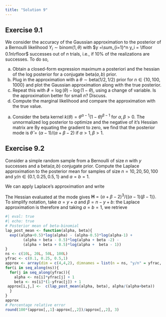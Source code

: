 ```yaml
---
title: "Solution 9"
---
```




## Exercise 9.1

We consider the accuracy of the Gaussian approximation to the posterior of a Bernoulli likelihood $Y_i \sim \mathsf{binom}(1, \theta)$ with $y =\sum_{i=1}^n y_i = \lfloor 0.1n\rfloor$ successes out of $n$ trials, i.e., if 10% of the realizations are successes. To do so,


a. Obtain a closed-form expression maximum a posteriori and the hessian of the log posterior for a conjugate $\mathsf{beta}(a,b)$ prior.
b. Plug in the approximation with a $\theta \sim \mathsf{beta}(1/2, 1/2)$ prior for $n\in\{10, 100, 1000\}$ and plot the Gaussian approximation along with the true posterior.
c. Repeat this with $\vartheta = \log(\theta) - \log(1-\theta)$, using a change of variable. Is the approximation better for small $n$? Discuss.
d. Compute the marginal likelihood and compare the approximation with the true value.

:::{.solution}

a. Consider the beta kernel $k(\theta) = \theta^{\alpha-1}(1-\theta)^{\beta-1}$ for $\alpha, \beta>0.$ 
The unnormalized log posterior to optimize and the negative of it's Hessian matrix are
\begin{align*}
\log k(\theta) &\propto (\alpha-1)\log \theta + (\beta-1) \log (1-\theta),\\
\frac{\partial \log k(\theta)}{\partial \theta} &\propto \frac{\alpha-1}{\theta} - \frac{\beta-1}{1-\theta},\\
-\frac{\partial^2 \log k(\theta)}{\partial \theta^2} &= \frac{\alpha-1}{\theta^2} + \frac{\beta-1}{(1-\theta)^2}.
\end{align*}
By equating the gradient to zero, we find that the posterior mode is $\widehat{\theta} = (\alpha-1)/(\alpha+\beta-2)$ if $\alpha>1, \beta>1.$ 

:::
## Exercise 9.2

Consider a simple random sample from a Bernoulli of size $n$ with $y$ successes and a $\mathsf{beta}(a, b)$ conjugate prior. Compute the Laplace approximation to the posterior mean for samples of size $n=10, 20, 50, 100$ and $y/n \in \{0.1, 0.25, 0.5,1\}$ and $a=b=1.$


:::{.solution}

<!--Example 8.3 of Bove and Held (2020) -->
We can apply Laplace's approximation and write
\begin{align*}
 \mathsf{E}_{{\Theta} \mid {Y}}(\theta) &=  \frac{\int g({\theta}) p({y} \mid {\theta}) p( {\theta}) \mathrm{d} {\theta}}{\int p({y} \mid {\theta})p({\theta}) \mathrm{d} {\theta}}
\end{align*}

The Hessian evaluated at the mode gives $\mathbf{H}=(\alpha+\beta-2)^3/\{(\alpha-1)(\beta-1)\}.$ To simplify notation, take $\alpha = y+a$ and $\beta = n-y+b$: the Laplace approximation is therefore
\begin{align*}
 \widehat{\mathsf{E}}_{{\Theta} \mid {Y}}(\theta)&= \left( \frac{(\alpha + \beta-2)^{3}}{(\alpha-1)(\beta-1)}\frac{\alpha(\beta-1)}{(\alpha + \beta-1)^{3}}\right)^{1/2} \widehat{\theta}_g \left( \frac{\widehat{\theta}_g}{\widehat{\theta}_{\mathrm{MAP}}}\right)^{\alpha-1} \left( \frac{1-\widehat{\theta}_g}{1-\widehat{\theta}_{\mathrm{MAP}}}\right)^{\beta-1} 
 \\& =
\frac{\alpha^{\alpha+1/2}}{(\alpha-1)^{\alpha-1/2}}\frac{(\alpha + \beta-2)^{\alpha + \beta-1/2}}{(\alpha + \beta-1)^{\alpha + \beta+1/2}}
 \end{align*}
and taking $a=b=1$, we retrieve
\begin{align*}
\widehat{\mathsf{E}}_{{\Theta} \mid {Y}}(\theta)  = \frac{(y+1)^{y+3/2}n^{n+3/2}}{(y+1/2)^{y+1/2}(n+1)^{n+5/2}}.
\end{align*}


```r
#| eval: true
#| echo: true
# Posterior mean of beta-binomial
lap_post_mean <- function(alpha, beta){
  exp((alpha+0.5)*log(alpha) - (alpha-0.5)*log(alpha-1) + 
        (alpha + beta - 0.5)*log(alpha + beta -2) - 
        (alpha + beta + 0.5)*log(alpha +  beta - 1))
}
ns <- c(10L, 20L, 50L, 100L)
yfrac <- c(0.1, 0.25, 0.5,1)
approx <- array(dim = c(4,4,2), dimnames = list(n = ns, "y/n" = yfrac, approx = c("laplace","exact")))
for(i in seq_along(ns)){
  for(j in seq_along(yfrac)){
    alpha <- ns[i]*yfrac[j] + 1
    beta <- ns[i]*(1-yfrac[j]) + 1
 approx[i,j,] <-  c(lap_post_mean(alpha, beta), alpha/(alpha+beta)) 
  }
}
approx
# Percentage relative error
round(100*(approx[,,1]-approx[,,2])/approx[,,2], 3)
```

:::



